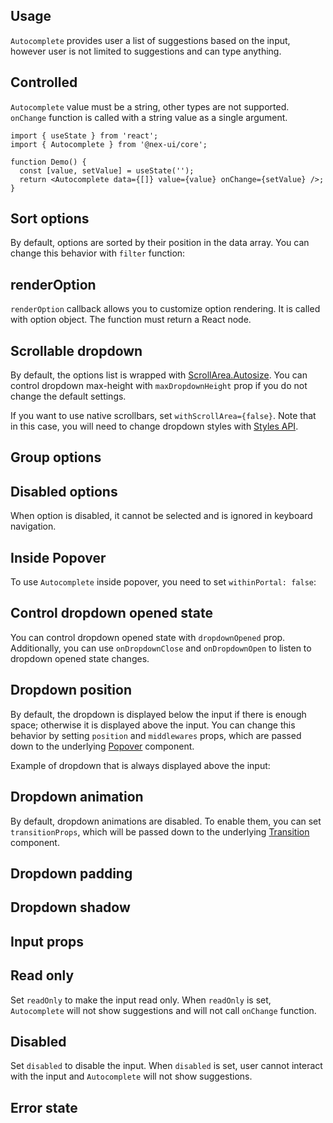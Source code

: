 

<ComboboxDisclaimer component="Autocomplete" />

## Usage

`Autocomplete` provides user a list of suggestions based on the input,
however user is not limited to suggestions and can type anything.

<Demo data={AutocompleteDemos.usage} />

## Controlled

`Autocomplete` value must be a string, other types are not supported.
`onChange` function is called with a string value as a single argument.

```tsx
import { useState } from 'react';
import { Autocomplete } from '@nex-ui/core';

function Demo() {
  const [value, setValue] = useState('');
  return <Autocomplete data={[]} value={value} onChange={setValue} />;
}
```

<ComboboxData component="Autocomplete" />

<ComboboxFiltering component="Autocomplete" />

<Demo data={AutocompleteDemos.search} />

## Sort options

By default, options are sorted by their position in the data array. You can change this behavior
with `filter` function:

<Demo data={AutocompleteDemos.sort} />

<ComboboxLargeData component="Autocomplete" />

<Demo data={AutocompleteDemos.limit} />

## renderOption

`renderOption` callback allows you to customize option rendering. It is called with option object.
The function must return a React node.

<Demo data={AutocompleteDemos.renderOption} />

## Scrollable dropdown

By default, the options list is wrapped with [ScrollArea.Autosize](/core/scroll-area).
You can control dropdown max-height with `maxDropdownHeight` prop if you do not change the default settings.

If you want to use native scrollbars, set `withScrollArea={false}`. Note that in this case,
you will need to change dropdown styles with [Styles API](/styles/styles-api).

<Demo data={AutocompleteDemos.scrollArea} />

## Group options

<Demo data={AutocompleteDemos.groups} />

## Disabled options

When option is disabled, it cannot be selected and is ignored in keyboard navigation.

<Demo data={AutocompleteDemos.disabledOptions} />

<ComboboxProps component="Autocomplete" />

## Inside Popover

To use `Autocomplete` inside popover, you need to set `withinPortal: false`:

<Demo data={AutocompleteDemos.withinPopover} />

## Control dropdown opened state

You can control dropdown opened state with `dropdownOpened` prop. Additionally,
you can use `onDropdownClose` and `onDropdownOpen` to listen to dropdown opened state changes.

<Demo data={AutocompleteDemos.dropdownOpened} />

## Dropdown position

By default, the dropdown is displayed below the input if there is enough space; otherwise it is displayed above the input.
You can change this behavior by setting `position` and `middlewares` props, which are passed down to the
underlying [Popover](/core/popover) component.

Example of dropdown that is always displayed above the input:

<Demo data={AutocompleteDemos.dropdownPosition} />

## Dropdown animation

By default, dropdown animations are disabled. To enable them, you can set `transitionProps`,
which will be passed down to the underlying [Transition](/core/transition) component.

<Demo data={AutocompleteDemos.dropdownAnimation} />

## Dropdown padding

<Demo data={AutocompleteDemos.dropdownPadding} />

## Dropdown shadow

<Demo data={AutocompleteDemos.dropdownShadow} />

<InputSections component="Autocomplete" />

<Demo data={AutocompleteDemos.sections} />

## Input props

<InputFeatures component="Autocomplete" element="input" />

<Demo data={AutocompleteDemos.configurator} />

## Read only

Set `readOnly` to make the input read only. When `readOnly` is set,
`Autocomplete` will not show suggestions and will not call `onChange` function.

<Demo data={AutocompleteDemos.readOnly} />

## Disabled

Set `disabled` to disable the input. When `disabled` is set,
user cannot interact with the input and `Autocomplete` will not show suggestions.

<Demo data={AutocompleteDemos.disabled} />

## Error state

<Demo data={AutocompleteDemos.error} />

<StylesApiSelectors component="Autocomplete" />

<Demo data={AutocompleteDemos.stylesApi} />

<GetElementRef component="Autocomplete" refType="input" />

<InputAccessibility component="Autocomplete" />
